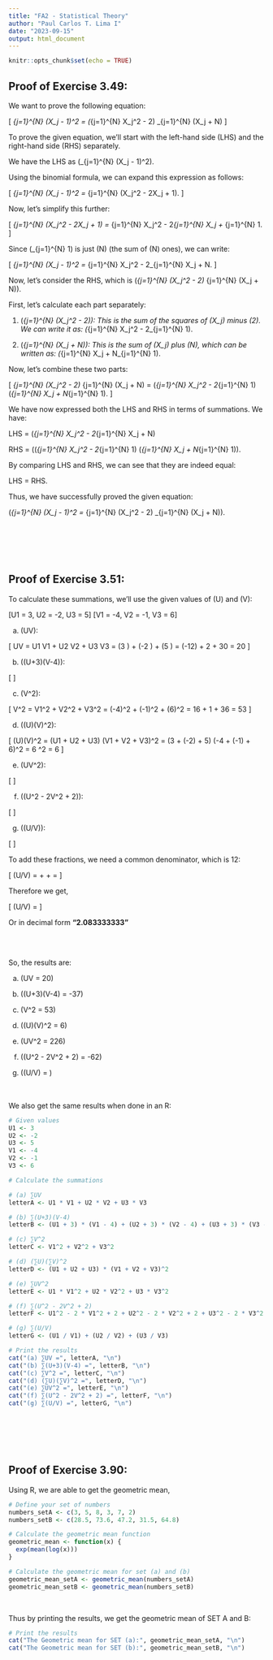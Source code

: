 ---
title: "FA2 - Statistical Theory"
author: "Paul Carlos T. Lima I"
date: "2023-09-15"
output: html_document
---

```{r setup, include=FALSE}
knitr::opts_chunk$set(echo = TRUE)
```

## Proof of Exercise 3.49:

We want to prove the following equation:

\[
\sum_{j=1}^{N} (X_j - 1)^2 = \left(\sum_{j=1}^{N} X_j^2 - 2\right) \sum_{j=1}^{N} (X_j + N)
\]


To prove the given equation, we'll start with the left-hand side (LHS) and the right-hand side (RHS) separately.

\textbf{Left-Hand Side (LHS):}

We have the LHS as \(\sum_{j=1}^{N} (X_j - 1)^2\).

Using the binomial formula, we can expand this expression as follows:

\[
\sum_{j=1}^{N} (X_j - 1)^2 = \sum_{j=1}^{N} (X_j^2 - 2X_j + 1).
\]

Now, let's simplify this further:

\[
\sum_{j=1}^{N} (X_j^2 - 2X_j + 1) = \sum_{j=1}^{N} X_j^2 - 2\sum_{j=1}^{N} X_j + \sum_{j=1}^{N} 1.
\]

Since \(\sum_{j=1}^{N} 1\) is just \(N\) (the sum of \(N\) ones), we can write:

\[
\sum_{j=1}^{N} (X_j - 1)^2 = \sum_{j=1}^{N} X_j^2 - 2\sum_{j=1}^{N} X_j + N.
\]

\textbf{Right-Hand Side (RHS):}

Now, let's consider the RHS, which is \(\sum_{j=1}^{N} (X_j^2 - 2) \sum_{j=1}^{N} (X_j + N)\).

First, let's calculate each part separately:

1. \(\sum_{j=1}^{N} (X_j^2 - 2)\):
   This is the sum of the squares of \(X_j\) minus \(2\). We can write it as:
   \(\sum_{j=1}^{N} X_j^2 - 2\sum_{j=1}^{N} 1\).

2. \(\sum_{j=1}^{N} (X_j + N)\):
   This is the sum of \(X_j\) plus \(N\), which can be written as:
   \(\sum_{j=1}^{N} X_j + N\sum_{j=1}^{N} 1\).

Now, let's combine these two parts:

\[
\sum_{j=1}^{N} (X_j^2 - 2) \sum_{j=1}^{N} (X_j + N) = \left(\sum_{j=1}^{N} X_j^2 - 2\sum_{j=1}^{N} 1\right) \left(\sum_{j=1}^{N} X_j + N\sum_{j=1}^{N} 1\right).
\]

\textbf{Conclusion:}

We have now expressed both the LHS and RHS in terms of summations. We have:

LHS = \(\sum_{j=1}^{N} X_j^2 - 2\sum_{j=1}^{N} X_j + N\)

RHS = \(\left(\sum_{j=1}^{N} X_j^2 - 2\sum_{j=1}^{N} 1\right) \left(\sum_{j=1}^{N} X_j + N\sum_{j=1}^{N} 1\right)\).

By comparing LHS and RHS, we can see that they are indeed equal:

LHS = RHS.

Thus, we have successfully proved the given equation:

\(\sum_{j=1}^{N} (X_j - 1)^2 = \sum_{j=1}^{N} (X_j^2 - 2) \sum_{j=1}^{N} (X_j + N)\).

<br> <br> <br> <br> 

## Proof of Exercise 3.51:

To calculate these summations, we'll use the given values of \(U\) and \(V\):

\[U1 = 3, U2 = -2, U3 = 5\]
\[V1 = -4, V2 = -1, V3 = 6\]

(a) \(\sum UV\):

\[
\sum UV = U1 \cdot V1 + U2 \cdot V2 + U3 \cdot V3 = (3 \cdot -4) + (-2 \cdot -1) + (5 \cdot 6) = (-12) + 2 + 30 = 20
\]

(b) \(\sum(U+3)(V-4)\):

\[
\begin{align*}
\sum(U+3)(V-4) &= (U1+3)(V1-4) + (U2+3)(V2-4) + (U3+3)(V3-4) \\
&= (3+3)(-4-4) + (-2+3)(-1-4) + (5+3)(6-4) \\
&= 6 \cdot (-8) + 1 \cdot (-5) + 8 \cdot 2 \\
&= -48 - 5 + 16 = -37
\end{align*}
\]

(c) \(\sum V^2\):

\[
\sum V^2 = V1^2 + V2^2 + V3^2 = (-4)^2 + (-1)^2 + (6)^2 = 16 + 1 + 36 = 53
\]

(d) \((\sum U)(\sum V)^2\):

\[
(\sum U)(\sum V)^2 = (U1 + U2 + U3) \cdot (V1 + V2 + V3)^2 = (3 + (-2) + 5) \cdot (-4 + (-1) + 6)^2 = 6 \cdot 1^2 = 6
\]

(e) \(\sum UV^2\):

\[
\begin{align*}
\sum UV^2 &= U1 \cdot V1^2 + U2 \cdot V2^2 + U3 \cdot V3^2 \\
&= 3 \cdot (-4)^2 + (-2) \cdot (-1)^2 + 5 \cdot 6^2 \\
&= 3 \cdot 16 - 2 \cdot 1 + 5 \cdot 36 \\
&= 48 - 2 + 180 = 226
\end{align*}
\]

(f) \(\sum(U^2 - 2V^2 + 2)\):

\[
\begin{align*}
\sum(U^2 - 2V^2 + 2) &= U1^2 - 2V1^2 + 2 + U2^2 - 2V2^2 + 2 + U3^2 - 2V3^2 + 2 \\
&= 3^2 - 2(-4)^2 + 2 + (-2)^2 - 2(-1)^2 + 2 + 5^2 - 2(6)^2 + 2 \\
&= 9 - 32 + 2 + 4 - 2 + 2 + 25 - 72 + 2 = -62
\end{align*}
\]

(g) \(\sum(U/V)\):

\[
\begin{align*}
\sum(U/V) &= \frac{U1}{V1} + \frac{U2}{V2} + \frac{U3}{V3} \\
&= \frac{3}{-4} + \frac{-2}{-1} + \frac{5}{6}
\end{align*}
\]

To add these fractions, we need a common denominator, which is 12:

\[
\sum(U/V) = \frac{-9}{12} + \frac{24}{12} + \frac{10}{12} = \frac{25}{12}
\]

Therefore we get,

\[
\sum(U/V) = \frac{25}{12}
\]

Or in decimal form <b>"2.083333333"</b>

<br> <br>

So, the results are:

(a) \(\sum UV = 20\)

(b) \(\sum(U+3)(V-4) = -37\)

(c) \(\sum V^2 = 53\)

(d) \((\sum U)(\sum V)^2 = 6\)

(e) \(\sum UV^2 = 226\)

(f) \(\sum(U^2 - 2V^2 + 2) = -62\)

(g) \(\sum(U/V) = \frac{25}{12}\)


<br> <br>
We also get the same results when done in an R:
```{r exerciseThreePointFiftyOne, echo=FALSE}
# Given values
U1 <- 3
U2 <- -2
U3 <- 5
V1 <- -4
V2 <- -1
V3 <- 6

# Calculate the summations

# (a) ∑UV
letterA <- U1 * V1 + U2 * V2 + U3 * V3

# (b) ∑(U+3)(V-4)
letterB <- (U1 + 3) * (V1 - 4) + (U2 + 3) * (V2 - 4) + (U3 + 3) * (V3 - 4)

# (c) ∑V^2
letterC <- V1^2 + V2^2 + V3^2

# (d) (∑U)(∑V)^2
letterD <- (U1 + U2 + U3) * (V1 + V2 + V3)^2

# (e) ∑UV^2
letterE <- U1 * V1^2 + U2 * V2^2 + U3 * V3^2

# (f) ∑(U^2 - 2V^2 + 2)
letterF <- U1^2 - 2 * V1^2 + 2 + U2^2 - 2 * V2^2 + 2 + U3^2 - 2 * V3^2 + 2

# (g) ∑(U/V)
letterG <- (U1 / V1) + (U2 / V2) + (U3 / V3)

# Print the results
cat("(a) ∑UV =", letterA, "\n")
cat("(b) ∑(U+3)(V-4) =", letterB, "\n")
cat("(c) ∑V^2 =", letterC, "\n")
cat("(d) (∑U)(∑V)^2 =", letterD, "\n")
cat("(e) ∑UV^2 =", letterE, "\n")
cat("(f) ∑(U^2 - 2V^2 + 2) =", letterF, "\n")
cat("(g) ∑(U/V) =", letterG, "\n")
```


<br> <br> <br> <br> 

## Proof of Exercise 3.90:

Using R, we are able to get the geometric mean,

```{r exerciseThreePointNinety}
# Define your set of numbers
numbers_setA <- c(3, 5, 8, 3, 7, 2)
numbers_setB <- c(28.5, 73.6, 47.2, 31.5, 64.8)

# Calculate the geometric mean function
geometric_mean <- function(x) {
  exp(mean(log(x)))
}

# Calculate the geometric mean for set (a) and (b)
geometric_mean_setA <- geometric_mean(numbers_setA)
geometric_mean_setB <- geometric_mean(numbers_setB)

```

<br>

Thus by printing the results, we get the geometric mean of SET A and B:
```{r exerciseThreePointNinetyV2, echo=FALSE}


# Print the results
cat("The Geometric mean for SET (a):", geometric_mean_setA, "\n")
cat("The Geometric mean for SET (b):", geometric_mean_setB, "\n")
```

<br>


